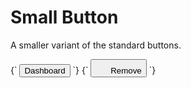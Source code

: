 
<Meta title="Atoms/Button/Small" />

# Small Button

A smaller variant of the standard buttons.

<Canvas>
  <Story name="Small">
    {`
      <button class="a-button a-button--small u-h6">
        Dashboard
      </button>
    `}
  </Story>
  <Story name="Small button--icon">
    {`
      <button class="a-button a-button--icon a-button--small">
        <svg width="20" height="20" class="a-icon a-icon--m" aria-hidden="true" focusable="false">
          <use xlink:href="${icons}#icon-plus"></use>
        </svg>
        <span class="u-sr-only">Remove</span>
      </button>
    `}
  </Story>
</Canvas>
